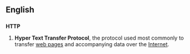 ==English==

==={{Initialism}}===
'''HTTP''' 
# '''Hyper Text Transfer Protocol''', the protocol used most commonly to transfer [[web pages]] and accompanying data over the [[Internet]].
